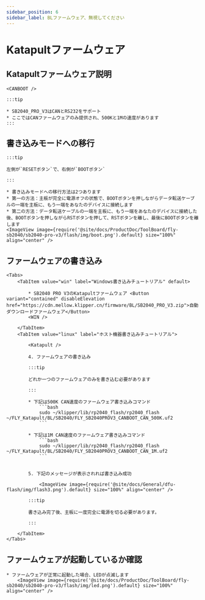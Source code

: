 ```yaml
---
sidebar_position: 6
sidebar_label: BLファームウェア、無視してください
---
```







# Katapultファームウェア

## Katapultファームウェア説明

    <CANBOOT />

    :::tip

    * SB2040_PRO_V3はCANとRS232をサポート
    * ここではCANファームウェアのみ提供され、500Kと1Mの速度があります
    :::

## 書き込みモードへの移行

    :::tip

    左側が`RESETボタン`で、右側が`BOOTボタン`

    :::

    * 書き込みモードへの移行方法は2つあります
    * 第一の方法：主板が完全に電源オフの状態で、BOOTボタンを押しながらデータ転送ケーブルの一端を主板に、もう一端をあなたのデバイスに接続します
    * 第二の方法：データ転送ケーブルの一端を主板に、もう一端をあなたのデバイスに接続した後、BOOTボタンを押しながらRSTボタンを押して、RSTボタンを離し、最後にBOOTボタンを離します
    <ImageView image={require('@site/docs/ProductDoc/ToolBoard/fly-sb2040/sb2040-pro-v3/flash/img/boot.png').default} size="100%" align="center" />

## ファームウェアの書き込み
    <Tabs>
        <TabItem value="win" label="Windows書き込みチュートリアル" default>

            * SB2040 PRO V3のKatapultファームウェア <Button variant="contained" disableElevation href="https://cdn.mellow.klipper.cn/firmware/BL/SB2040_PRO_V3.zip">自動ダウンロードファームウェア</Button>
            <WIN />
            
        </TabItem>
        <TabItem value="linux" label="ホスト機器書き込みチュートリアル">
            
            <Katapult />

            4. ファームウェアの書き込み

            :::tip

            どれか一つのファームウェアのみを書き込む必要があります

            :::

            * 下記は500K CAN速度のファームウェア書き込みコマンド
                ```bash
                sudo ~/klipper/lib/rp2040_flash/rp2040_flash ~/FLY_Katapult/BL/SB2040/FLY_SB2040PROV3_CANBOOT_CAN_500K.uf2
                ```
                       
            * 下記は1M CAN速度のファームウェア書き込みコマンド
                ```bash
                sudo ~/klipper/lib/rp2040_flash/rp2040_flash ~/FLY_Katapult/BL/SB2040/FLY_SB2040PROV3_CANBOOT_CAN_1M.uf2
                ```


            5. 下記のメッセージが表示されれば書き込み成功

                <ImageView image={require('@site/docs/General/dfu-flash/img/flash3.png').default} size="100%" align="center" />

            :::tip

            書き込み完了後、主板に一度完全に電源を切る必要があります。

            :::

        </TabItem>
    </Tabs>

## ファームウェアが起動しているか確認

    * ファームウェアが正常に起動した場合、LEDが点滅します
        <ImageView image={require('@site/docs/ProductDoc/ToolBoard/fly-sb2040/sb2040-pro-v3/flash/img/led.png').default} size="100%" align="center" />